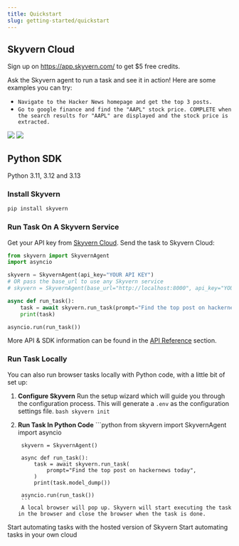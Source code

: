 ```yaml
---
title: Quickstart
slug: getting-started/quickstart
---
```


## Skyvern Cloud
Sign up on https://app.skyvern.com/ to get $5 free credits.

Ask the Skyvern agent to run a task and see it in action! Here are some examples you can try:
- `Navigate to the Hacker News homepage and get the top 3 posts.`
- `Go to google finance and find the "AAPL" stock price. COMPLETE when the search results for "AAPL" are displayed and the stock price is extracted.`

<img src="../images/quickstart/quickstart_prompt.png" />
<img src="../images/quickstart/quickstart_task_live.png" />

## Python SDK
<Tip title="Supported Python Versions" icon="fa-brands fa-python">
Python 3.11, 3.12 and 3.13
</Tip>

### Install Skyvern
```bash
pip install skyvern
```

### Run Task On A Skyvern Service
Get your API key from [Skyvern Cloud](https://app.skyvern.com/settings). Send the task to Skyvern Cloud:
```python
from skyvern import SkyvernAgent
import asyncio

skyvern = SkyvernAgent(api_key="YOUR API KEY")
# OR pass the base_url to use any Skyvern service
# skyvern = SkyvernAgent(base_url="http://localhost:8000", api_key="YOUR API KEY")

async def run_task():
	task = await skyvern.run_task(prompt="Find the top post on hackernews today")
	print(task)

asyncio.run(run_task())
```
More API & SDK information can be found in the [API Reference](/api-reference) section.

### Run Task Locally
You can also run browser tasks locally with Python code, with a little bit of set up:

1. **Configure Skyvern** Run the setup wizard which will guide you through the configuration process. This will generate a `.env` as the configuration settings file.
        ```bash
        skyvern init
        ```

2. **Run Task In Python Code**
        ```python
        from skyvern import SkyvernAgent
		import asyncio
        
        skyvern = SkyvernAgent()

		async def run_task():
	        task = await skyvern.run_task(
    	        prompt="Find the top post on hackernews today",
        	)
	        print(task.model_dump())
		
		asyncio.run(run_task())
	    ```
        A local browser will pop up. Skyvern will start executing the task in the browser and close the browser when the task is done.

<CardGroup cols={2}>
  <Card
    title="Quickstart (Skyvern Cloud)"
    icon="cloud"
    href="https://app.skyvern.com"
  >
    Start automating tasks with the hosted version of Skyvern
  </Card>
  <Card
    title="Quickstart (Open Source)"
    icon="github"
    href="https://github.com/Skyvern-AI/Skyvern"
  >
    Start automating tasks in your own cloud
  </Card>
</CardGroup>
